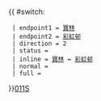 {{ #switch: {{{format|}}}
  | endpoint1 = [[寶林公共運輸交匯處|寶林]]
  | endpoint2 = [[彩虹邨]]
  | direction = 2
  | status = {{HK Bus Status|N}}
  | inline = [[寶林公共運輸交匯處|寶林]] ↔ [[彩虹邨]]
  | normal =
  | full =
}}<noinclude>[[category:新界專線小巴路線模板|011S]]</noinclude>